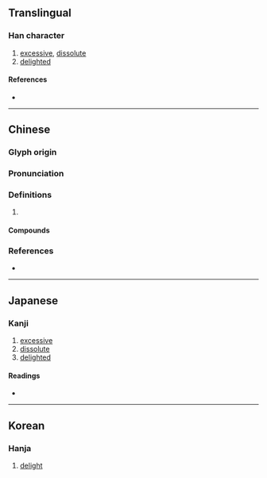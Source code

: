 {{character info}}
==Translingual==

===Han character===
{{Han char|rn=61|rad=心|as=10|sn=13|four=92077|canj=PBHX|ids=⿰忄舀}}

# [[excessive]], [[dissolute]]
# [[delighted]]

====References====
* {{Han ref|kx=0397.220|dkj=11044|dj=0736.150|hdz=42338.040|uh=6146|ud=24902|bh=DD6D|bd=56685}}

----

==Chinese==
{{zh-forms}}

===Glyph origin===
{{Han etym}}

===Pronunciation===
{{zh-pron
|m=tāo
|c=tou1
|mc=y
|oc=y
|cat=
}}

===Definitions===
{{zh-hanzi}}

# {{rfdef|zh}}

====Compounds====
{{zh-der|慆慢|慆慆|慆淫}}

===References===
* {{R:twedu|B01159}}

----

==Japanese==

===Kanji===
{{ja-kanji|grade=|rs=心10}}

# [[excessive]]
# [[dissolute]]
# [[delighted]]

====Readings====
* {{ja-readings|on=[[とう]] (tō)|kun=[[よろこぶ]] (yorokobu)}}

----

==Korean==

===Hanja===
{{ko-hanja|hangeul=도|eumhun=|rv=do|mr=to|y=to}}

# [[delight]]